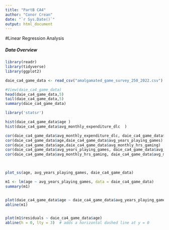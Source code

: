 ```yaml
---
title: "PartB CA4"
author: "Conor Crean"
date: "`r Sys.Date()`"
output: html_document
---
```



#Linear Regression Analysis


##### *Data Overview*
```r
library(readr)
library(tidyverse)
library(ggplot2)

daie_ca4_game_data <- read_csv("amalgamated_game_survey_250_2022.csv")

#View(daie_ca4_game_data)
head(daie_ca4_game_data,5)
tail(daie_ca4_game_data,5)
summary(daie_ca4_game_data)
```


```r

library('statsr')

hist(daie_ca4_game_data$age )
hist(daie_ca4_game_data$avg_monthly_expenditure_dlc  )  

cor(daie_ca4_game_data$avg_monthly_expenditure_dlc, daie_ca4_game_data$age)
cor(daie_ca4_game_data$age,daie_ca4_game_data$avg_years_playing_games)
cor(daie_ca4_game_data$age,daie_ca4_game_data$avg_monthly_hrs_gaming)
cor(daie_ca4_game_data$avg_years_playing_games, daie_ca4_game_data$avg_monthly_hrs_gaming)
cor(daie_ca4_game_data$avg_monthly_hrs_gaming, daie_ca4_game_data$avg_monthly_expenditure_dlc)
 


plot_ss(age, avg_years_playing_games, daie_ca4_game_data)

m1 <- lm(age ~ avg_years_playing_games, data = daie_ca4_game_data)
summary(m1)


plot(daie_ca4_game_data$age ~ daie_ca4_game_data$avg_years_playing_games)
abline(m1)


plot(m1$residuals ~ daie_ca4_game_data$age)
abline(h = 0, lty = 3)  # adds a horizontal dashed line at y = 0



```